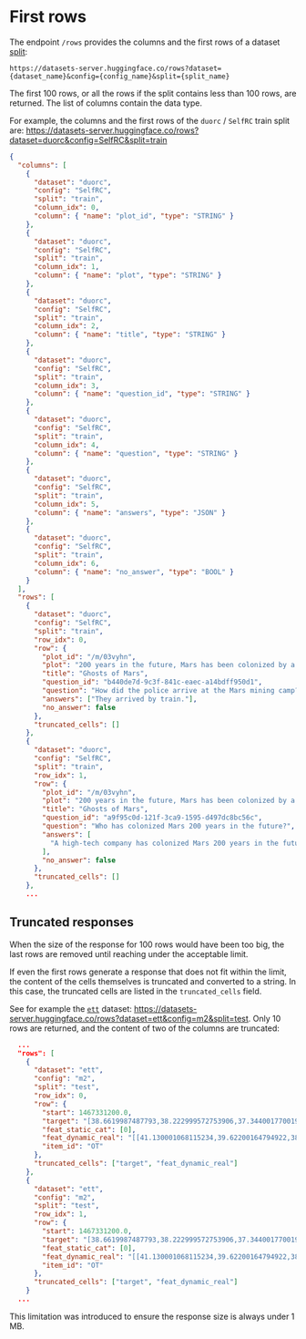 # First rows

The endpoint `/rows` provides the columns and the first rows of a dataset [split](./splits):

  ```
  https://datasets-server.huggingface.co/rows?dataset={dataset_name}&config={config_name}&split={split_name}
  ```

The first 100 rows, or all the rows if the split contains less than 100 rows, are returned. The list of columns contain the data type.

For example, the columns and the first rows of the `duorc` / `SelfRC` train split are: https://datasets-server.huggingface.co/rows?dataset=duorc&config=SelfRC&split=train

```json
{
  "columns": [
    {
      "dataset": "duorc",
      "config": "SelfRC",
      "split": "train",
      "column_idx": 0,
      "column": { "name": "plot_id", "type": "STRING" }
    },
    {
      "dataset": "duorc",
      "config": "SelfRC",
      "split": "train",
      "column_idx": 1,
      "column": { "name": "plot", "type": "STRING" }
    },
    {
      "dataset": "duorc",
      "config": "SelfRC",
      "split": "train",
      "column_idx": 2,
      "column": { "name": "title", "type": "STRING" }
    },
    {
      "dataset": "duorc",
      "config": "SelfRC",
      "split": "train",
      "column_idx": 3,
      "column": { "name": "question_id", "type": "STRING" }
    },
    {
      "dataset": "duorc",
      "config": "SelfRC",
      "split": "train",
      "column_idx": 4,
      "column": { "name": "question", "type": "STRING" }
    },
    {
      "dataset": "duorc",
      "config": "SelfRC",
      "split": "train",
      "column_idx": 5,
      "column": { "name": "answers", "type": "JSON" }
    },
    {
      "dataset": "duorc",
      "config": "SelfRC",
      "split": "train",
      "column_idx": 6,
      "column": { "name": "no_answer", "type": "BOOL" }
    }
  ],
  "rows": [
    {
      "dataset": "duorc",
      "config": "SelfRC",
      "split": "train",
      "row_idx": 0,
      "row": {
        "plot_id": "/m/03vyhn",
        "plot": "200 years in the future, Mars has been colonized by a high-tech company.\nMelanie Ballard (Natasha Henstridge) arrives by train to a Mars mining camp which has cut all communication links with the company headquarters. She's not alone, as she is with a group of fellow police officers. They find the mining camp deserted except for a person in the prison, Desolation Williams (Ice Cube), who seems to laugh about them because they are all going to die. They were supposed to take Desolation to headquarters, but decide to explore first to find out what happened.They find a man inside an encapsulated mining car, who tells them not to open it. However, they do and he tries to kill them. One of the cops witnesses strange men with deep scarred and heavily tattooed faces killing the remaining survivors. The cops realise they need to leave the place fast.Desolation explains that the miners opened a kind of Martian construction in the soil which unleashed red dust. Those who breathed that dust became violent psychopaths who started to build weapons and kill the uninfected. They changed genetically, becoming distorted but much stronger.The cops and Desolation leave the prison with difficulty, and devise a plan to kill all the genetically modified ex-miners on the way out. However, the plan goes awry, and only Melanie and Desolation reach headquarters alive. Melanie realises that her bosses won't ever believe her. However, the red dust eventually arrives to headquarters, and Melanie and Desolation need to fight once again.",
        "title": "Ghosts of Mars",
        "question_id": "b440de7d-9c3f-841c-eaec-a14bdff950d1",
        "question": "How did the police arrive at the Mars mining camp?",
        "answers": ["They arrived by train."],
        "no_answer": false
      },
      "truncated_cells": []
    },
    {
      "dataset": "duorc",
      "config": "SelfRC",
      "split": "train",
      "row_idx": 1,
      "row": {
        "plot_id": "/m/03vyhn",
        "plot": "200 years in the future, Mars has been colonized by a high-tech company.\nMelanie Ballard (Natasha Henstridge) arrives by train to a Mars mining camp which has cut all communication links with the company headquarters. She's not alone, as she is with a group of fellow police officers. They find the mining camp deserted except for a person in the prison, Desolation Williams (Ice Cube), who seems to laugh about them because they are all going to die. They were supposed to take Desolation to headquarters, but decide to explore first to find out what happened.They find a man inside an encapsulated mining car, who tells them not to open it. However, they do and he tries to kill them. One of the cops witnesses strange men with deep scarred and heavily tattooed faces killing the remaining survivors. The cops realise they need to leave the place fast.Desolation explains that the miners opened a kind of Martian construction in the soil which unleashed red dust. Those who breathed that dust became violent psychopaths who started to build weapons and kill the uninfected. They changed genetically, becoming distorted but much stronger.The cops and Desolation leave the prison with difficulty, and devise a plan to kill all the genetically modified ex-miners on the way out. However, the plan goes awry, and only Melanie and Desolation reach headquarters alive. Melanie realises that her bosses won't ever believe her. However, the red dust eventually arrives to headquarters, and Melanie and Desolation need to fight once again.",
        "title": "Ghosts of Mars",
        "question_id": "a9f95c0d-121f-3ca9-1595-d497dc8bc56c",
        "question": "Who has colonized Mars 200 years in the future?",
        "answers": [
          "A high-tech company has colonized Mars 200 years in the future."
        ],
        "no_answer": false
      },
      "truncated_cells": []
    },
    ...
```

## Truncated responses

When the size of the response for 100 rows would have been too big, the last rows are removed until reaching under the acceptable limit.

If even the first rows generate a response that does not fit within the limit, the content of the cells themselves is truncated and converted to a string. In this case, the truncated cells are listed in the `truncated_cells` field.

See for example the [`ett`](https://huggingface.co/datasets/ett/viewer/m2/test) dataset: https://datasets-server.huggingface.co/rows?dataset=ett&config=m2&split=test. Only 10 rows are returned, and the content of two of the columns are truncated:

```json
  ...
  "rows": [
    {
      "dataset": "ett",
      "config": "m2",
      "split": "test",
      "row_idx": 0,
      "row": {
        "start": 1467331200.0,
        "target": "[38.6619987487793,38.222999572753906,37.34400177001953,37.124000549316406,37.124000549316406,36.9039",
        "feat_static_cat": [0],
        "feat_dynamic_real": "[[41.130001068115234,39.62200164794922,38.86800003051758,35.518001556396484,37.52799987792969,37.611",
        "item_id": "OT"
      },
      "truncated_cells": ["target", "feat_dynamic_real"]
    },
    {
      "dataset": "ett",
      "config": "m2",
      "split": "test",
      "row_idx": 1,
      "row": {
        "start": 1467331200.0,
        "target": "[38.6619987487793,38.222999572753906,37.34400177001953,37.124000549316406,37.124000549316406,36.9039",
        "feat_static_cat": [0],
        "feat_dynamic_real": "[[41.130001068115234,39.62200164794922,38.86800003051758,35.518001556396484,37.52799987792969,37.611",
        "item_id": "OT"
      },
      "truncated_cells": ["target", "feat_dynamic_real"]
    }
  ...
```

This limitation was introduced to ensure the response size is always under 1 MB.
